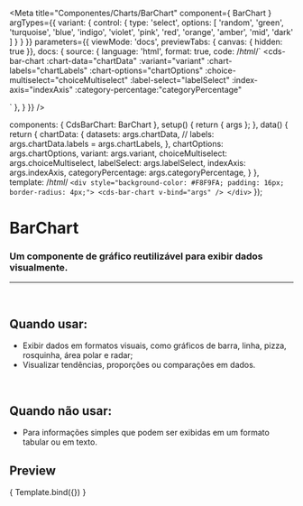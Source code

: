 
<Meta
  title="Componentes/Charts/BarChart"
  component={ BarChart }
  argTypes={{
    variant: {
      control: {
        type: 'select',
        options: [
          'random',
          'green',
          'turquoise',
          'blue',
          'indigo',
          'violet',
          'pink',
          'red',
          'orange',
          'amber',
          'mid',
          'dark'
        ]
      }
    }
	}}
  parameters={{
    viewMode: 'docs',
    previewTabs: { canvas: { hidden: true }},
    docs: {
      source: {
        language: 'html',
        format: true,
        code: /*html*/`
<cds-bar-chart
  :chart-data="chartData"
  :variant="variant"
  :chart-labels="chartLabels"
  :chart-options="chartOptions"
  :choice-multiselect="choiceMultiselect"
  :label-select="labelSelect"
  :index-axis="indexAxis"
  :category-percentage:"categoryPercentage"
>
</cds-bar-chart>`
      },
    }
  }}
/>

  components: { CdsBarChart: BarChart },
  setup() {
    return { args };
  },
  data() {
    return {
      chartData: {
        datasets: args.chartData,
        // labels: args.chartData.labels = args.chartLabels,
      },
      chartOptions: args.chartOptions,
      variant: args.variant,
      choiceMultiselect: args.choiceMultiselect,
      labelSelect: args.labelSelect,
      indexAxis: args.indexAxis,
      categoryPercentage: args.categoryPercentage,
    }
  },
  template: /*html*/ `
    <div style="background-color: #F8F9FA; padding: 16px; border-radius: 4px;">
      <cds-bar-chart
        v-bind="args"
      />
    </div>
  `
});

# BarChart

### Um componente de gráfico reutilizável para exibir dados visualmente.
---
<br />

## Quando usar:
- Exibir dados em formatos visuais, como gráficos de barra, linha, pizza, rosquinha, área polar e radar;
- Visualizar tendências, proporções ou comparações em dados.

<br />

## Quando não usar:
- Para informações simples que podem ser exibidas em um formato tabular ou em texto.

## Preview

<Canvas>
  <Story
    name="BarChart"
    args={{
      chartLabels: ['Janeiro','Fevereiro','Março', 'Abril', 'Maio'],
      variant: 'green',
      chartData: [
				{ 
					name: 'Ecocardiograma',
					chartData: {
						datasets: [
							{
								label: 'Realizado',
								data: [50, 50, 50, 50, 50],
							},
							{
								label: 'Pendente',
								data: [200, 180, 250, 190, 280],
							},
							{
								label: 'Não realizado',
								data: [38, 84, 120, 90, 185],
							}
						]
					},	
				},
				{ 
					name: 'Raio-X',
					chartData: {
						datasets: [
							{
								label: 'Realizado',
								data: [120, 220, 180, 320, 150],
							},
							{
								label: 'Pendente',
								data: [98, 145, 160, 190, 175],
							},
							{
								label: 'Não realizado',
								data: [49, 84, 120, 78, 130],
							}
						]
					}
				},
				{ 
					name: 'Tomografia',
					chartData: {
						datasets: [
							{
								label: 'Realizado',
								data: [55, 40, 33, 90, 120],
							},
							{
								label: 'Pendente',
								data: [25, 30, 90, 45, 20],
							},
							{
								label: 'Não realizado',
								data: [38, 84, 120, 90, 45],
							}
						]
					}
				}
			],
      indexAxis: 'x',
      categoryPercentage: 0.5,
      choiceMultiselect: true,
      labelSelect: 'Exames',
    }}
  >
    { Template.bind({}) }
  </Story>
</Canvas>

<ArgsTable story="BarChart" />

